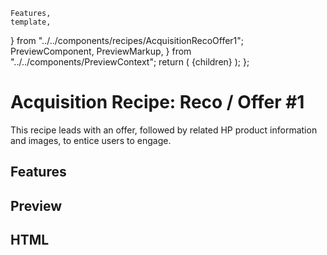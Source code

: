     Features,
    template,
} from "../../components/recipes/AcquisitionRecoOffer1";
    PreviewComponent,
    PreviewMarkup,
} from "../../components/PreviewContext";
    return (
        <PreviewLayout inline={inline} tools>
            {children}
        </PreviewLayout>
    );
};

# Acquisition Recipe: Reco / Offer #1

This recipe leads with an offer, followed by related HP product information and images, to entice users to engage.

<LinkButton
    href="https://litmus.com/checklist/public/F6p8wiYOBHw3Zfc5"
    target="_blank"
    label="View in Litmus"
/>

## Features

<Features />

## Preview

<PreviewComponent
    label="acquisitionrecooffer1"
    Component={AcquisitionRecoOffer1}
/>

## HTML

<PreviewMarkup label="acquisitionrecooffer1" template={template} />
